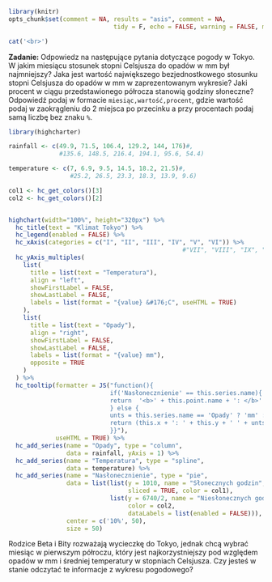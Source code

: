 ```r
library(knitr)
opts_chunk$set(comment = NA, results = "asis", comment = NA, 
							 tidy = F, echo = FALSE, warning = FALSE, message = FALSE, error = FALSE)
```

```r
cat('<br>')
```

**Zadanie:** Odpowiedz na następujące pytania dotyczące pogody w Tokyo. W jakim miesiącu stosunek stopni Celsjusza do opadów w mm był najmniejszy? Jaka jest wartość największego bezjednostkowego stosunku stopni Celsjusza do opadów w mm w zaprezentowanym wykresie? Jaki procent w ciągu przedstawionego półrocza stanowią godziny słoneczne? Odpowiedź podaj w formacie `miesiąc,wartość,procent`, gdzie wartość podaj w zaokrągleniu do 2 miejsca po przecinku a przy procentach podaj samą liczbę bez znaku `%`.


```r
library(highcharter)

rainfall <- c(49.9, 71.5, 106.4, 129.2, 144, 176)#,
              #135.6, 148.5, 216.4, 194.1, 95.6, 54.4)

temperature <- c(7, 6.9, 9.5, 14.5, 18.2, 21.5)#,
                 #25.2, 26.5, 23.3, 18.3, 13.9, 9.6)

col1 <- hc_get_colors()[3]
col2 <- hc_get_colors()[2]


highchart(width="100%", height="320px") %>% 
  hc_title(text = "Klimat Tokyo") %>% 
  hc_legend(enabled = FALSE) %>% 
  hc_xAxis(categories = c("I", "II", "III", "IV", "V", "VI")) %>%
  												#"VII", "VIII", "IX", "X", "XI", "XII")) %>% 
  hc_yAxis_multiples(
    list(
      title = list(text = "Temperatura"),
      align = "left",
      showFirstLabel = FALSE,
      showLastLabel = FALSE,
      labels = list(format = "{value} &#176;C", useHTML = TRUE)
    ),
    list(
      title = list(text = "Opady"),
      align = "right",
      showFirstLabel = FALSE,
      showLastLabel = FALSE,
      labels = list(format = "{value} mm"),
      opposite = TRUE
    )
  ) %>% 
  hc_tooltip(formatter = JS("function(){
                            if('Nasłonecznienie' == this.series.name){
                            return  '<b>' + this.point.name + ': </b>' + this.y
                            } else {
                            unts = this.series.name == 'Opady' ? 'mm' : '&#176;C';
                            return (this.x + ': ' + this.y + ' ' + unts)
                            }}"),
             useHTML = TRUE) %>% 
  hc_add_series(name = "Opady", type = "column",
                data = rainfall, yAxis = 1) %>% 
  hc_add_series(name = "Temperatura", type = "spline",
                data = temperature) %>% 
  hc_add_series(name = "Nasłonecznienie", type = "pie",
                data = list(list(y = 1010, name = "Słonecznych godzin",
                                 sliced = TRUE, color = col1),
                            list(y = 6740/2, name = "Niesłonecznych godzin (wliczając noce)",
                                 color = col2,
                                 dataLabels = list(enabled = FALSE))),
                center = c('10%', 50),
                size = 50)
```

Rodzice Beta i Bity rozważają wycieczkę do Tokyo, jednak chcą wybrać miesiąc w pierwszym półroczu, który jest najkorzystniejszy pod względem opadów w mm i średniej temperatury w stopniach Celsjusza. Czy jesteś w stanie odczytać te informacje z wykresu pogodowego?
